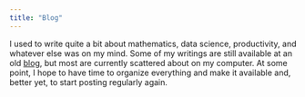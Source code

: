 ```yaml
---
title: "Blog"
---
```



I used to write quite a bit about mathematics, data science, productivity, and whatever else was on my mind. Some of my writings are still available at an old [blog](http://blog.quantitations.com), but most are currently scattered about on my computer. At some point, I hope to have time to organize everything and make it available and, better yet, to start posting regularly again.